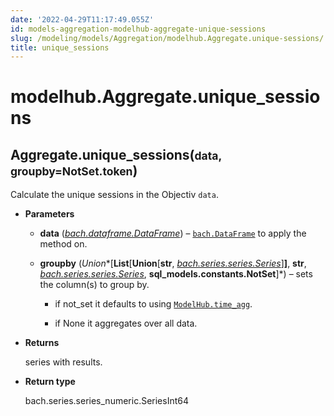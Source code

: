 ```yaml
---
date: '2022-04-29T11:17:49.055Z'
id: models-aggregation-modelhub-aggregate-unique-sessions
slug: /modeling/models/Aggregation/modelhub.Aggregate.unique-sessions/
title: unique_sessions
---
```


# modelhub.Aggregate.unique_sessions

<div class="method">
<h2 class="signature-class"><span class="additional-name">Aggregate.</span><span class="name">unique_sessions(</span><small class="parameter-list"><span class="parameter" id="data">data</span>, <span class="parameter" id="groupby">groupby=NotSet.token</span></small>)</h2>


<div class="content">

Calculate the unique sessions in the Objectiv `data`.


* **Parameters**

    
    * **data** ([*bach.dataframe.DataFrame*](/docs/modeling/bach/api-reference/DataFrame/bach.DataFrame/#bach.DataFrame)) – [`bach.DataFrame`](/docs/modeling/bach/api-reference/DataFrame/bach.DataFrame/#bach.DataFrame) to apply the method on.


    * **groupby** (*Union**[**List**[**Union**[**str**, *[*bach.series.series.Series*](/docs/modeling/bach/api-reference/Series/bach.Series/#bach.Series)*]**]**, **str**, *[*bach.series.series.Series*](/docs/modeling/bach/api-reference/Series/bach.Series/#bach.Series)*, **sql_models.constants.NotSet**]*) – sets the column(s) to group by.


        * if not_set it defaults to using [`ModelHub.time_agg`](/docs/modeling/modelhub-api-reference/ModelHub/modelhub.ModelHub.time-agg/#modelhub.ModelHub.time-agg).


        * if None it aggregates over all data.




* **Returns**

    series with results.



* **Return type**

    bach.series.series_numeric.SeriesInt64



</div>

</div>
